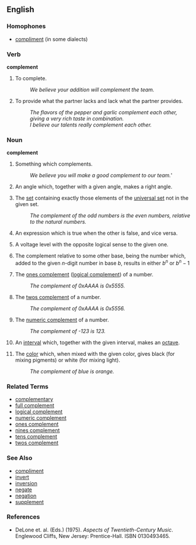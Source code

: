 ==English==

===Homophones===
*[[compliment]] (in some dialects)

===Verb===
'''complement'''

# To complete.
#: ''We believe your addition will complement the team.''
# To provide what the partner lacks and lack what the partner provides.
#: ''The flavors of the pepper and garlic complement each other, giving a very rich taste in combination.''
#: ''I believe our talents really complement each other.''

===Noun===
'''complement'''

# Something which complements.
#: ''We believe you will make a good complement to our team.'''
# {{geometry}} An angle which, together with a given angle, makes a right angle.
# {{mathematics}} The [[set]] containing exactly those elements of the [[universal set]] not in the given set.
#: ''The complement of the odd numbers is the even numbers, relative to the natural numbers.''
# {{logic}} An expression which is true when the other is false, and vice versa.
# {{electronics}} A voltage level with the opposite logical sense to the given one.
# {{mathematics}} The complement relative to some other base, being the number which, added to the given ''n''-digit number in base ''b'', results in either <math>b^n</math> or <math>b^n - 1</math>
# {{cattag2|computing|mathematics}} The [[ones complement]] ([[logical complement]]) of a number.
#: ''The complement of 0xAAAA is 0x5555.''
# {{cattag2|computing|mathematics}} The [[twos complement]] of a number.
#: ''The complement of 0xAAAA is 0x5556.''
# {{cattag2|computing|mathematics}} The [[numeric complement]] of a number.
#: ''The complement of -123 is 123.''
# {{music}} An [[interval]] which, together with the given interval, makes an [[octave]].
# The [[color]] which, when mixed with the given color, gives black (for mixing pigments) or white (for mixing light).
#: ''The complement of blue is orange.''

===Related Terms===
*[[complementary]]
*[[full complement]]
*[[logical complement]]
*[[numeric complement]]
*[[ones complement]]
*[[nines complement]]
*[[tens complement]]
*[[twos complement]]

===See Also===
*[[compliment]]
*[[invert]]
*[[inversion]]
*[[negate]]
*[[negation]]
*[[supplement]]

===References===
*DeLone et. al. (Eds.) (1975). ''Aspects of Twentieth-Century Music''. Englewood Cliffs, New Jersey: Prentice-Hall. ISBN 0130493465.